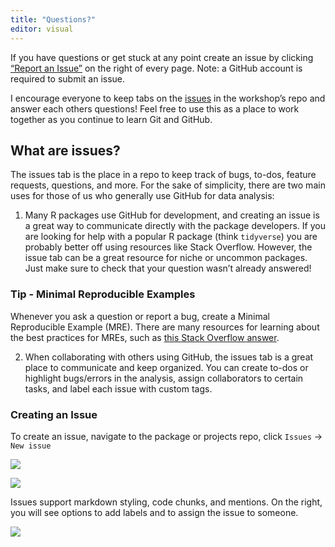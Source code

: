 ```yaml
---
title: "Questions?"
editor: visual
---
```


If you have questions or get stuck at any point create an issue by clicking ["Report an Issue"](https://github.com/bcknr/IntroToGit/issues/new) on the right of every page. Note: a GitHub account is required to submit an issue.

I encourage everyone to keep tabs on the [issues](https://github.com/bcknr/IntroToGit/issues) in the workshop's repo and answer each others questions! Feel free to use this as a place to work together as you continue to learn Git and GitHub.

## What are issues?

The issues tab is the place in a repo to keep track of bugs, to-dos, feature requests, questions, and more. For the sake of simplicity, there are two main uses for those of us who generally use GitHub for data analysis:

1)  Many R packages use GitHub for development, and creating an issue is a great way to communicate directly with the package developers. If you are looking for help with a popular R package (think `tidyverse`) you are probably better off using resources like Stack Overflow. However, the issue tab can be a great resource for niche or uncommon packages. Just make sure to check that your question wasn't already answered!

::: callout-tip
### Tip - Minimal Reproducible Examples

Whenever you ask a question or report a bug, create a Minimal Reproducible Example (MRE). There are many resources for learning about the best practices for MREs, such as [this Stack Overflow answer](https://stackoverflow.com/a/5963610).
:::

2)  When collaborating with others using GitHub, the issues tab is a great place to communicate and keep organized. You can create to-dos or highlight bugs/errors in the analysis, assign collaborators to certain tasks, and label each issue with custom tags.

### Creating an Issue

To create an issue, navigate to the package or projects repo, click `Issues` -\> `New issue`

![](/images/issue1.png)

![](/images/issue2.png)

::: callout-note
Issues support markdown styling, code chunks, and mentions. On the right, you will see options to add labels and to assign the issue to someone.

![](/images/issue3.png)
:::